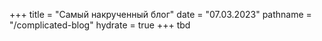 +++
title = "Самый накрученный блог"
date = "07.03.2023"
pathname = "/complicated-blog"
hydrate = true
+++
tbd
